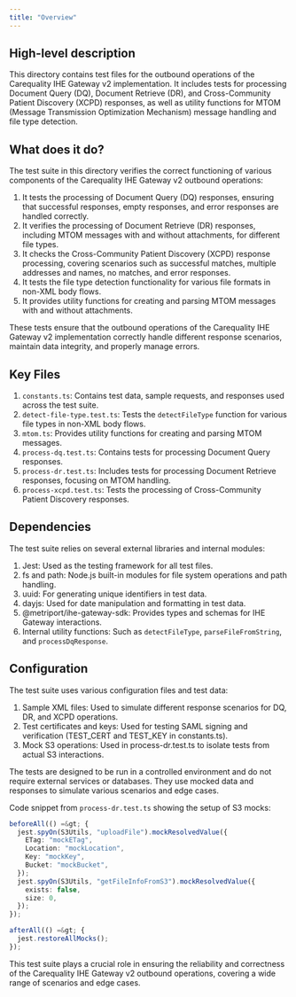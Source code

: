 ```yaml
---
title: "Overview"
---
```


## High-level description
This directory contains test files for the outbound operations of the Carequality IHE Gateway v2 implementation. It includes tests for processing Document Query (DQ), Document Retrieve (DR), and Cross-Community Patient Discovery (XCPD) responses, as well as utility functions for MTOM (Message Transmission Optimization Mechanism) message handling and file type detection.

## What does it do?
The test suite in this directory verifies the correct functioning of various components of the Carequality IHE Gateway v2 outbound operations:

1. It tests the processing of Document Query (DQ) responses, ensuring that successful responses, empty responses, and error responses are handled correctly.
2. It verifies the processing of Document Retrieve (DR) responses, including MTOM messages with and without attachments, for different file types.
3. It checks the Cross-Community Patient Discovery (XCPD) response processing, covering scenarios such as successful matches, multiple addresses and names, no matches, and error responses.
4. It tests the file type detection functionality for various file formats in non-XML body flows.
5. It provides utility functions for creating and parsing MTOM messages with and without attachments.

These tests ensure that the outbound operations of the Carequality IHE Gateway v2 implementation correctly handle different response scenarios, maintain data integrity, and properly manage errors.

## Key Files
1. `constants.ts`: Contains test data, sample requests, and responses used across the test suite.
2. `detect-file-type.test.ts`: Tests the `detectFileType` function for various file types in non-XML body flows.
3. `mtom.ts`: Provides utility functions for creating and parsing MTOM messages.
4. `process-dq.test.ts`: Contains tests for processing Document Query responses.
5. `process-dr.test.ts`: Includes tests for processing Document Retrieve responses, focusing on MTOM handling.
6. `process-xcpd.test.ts`: Tests the processing of Cross-Community Patient Discovery responses.

## Dependencies
The test suite relies on several external libraries and internal modules:

1. Jest: Used as the testing framework for all test files.
2. fs and path: Node.js built-in modules for file system operations and path handling.
3. uuid: For generating unique identifiers in test data.
4. dayjs: Used for date manipulation and formatting in test data.
5. @metriport/ihe-gateway-sdk: Provides types and schemas for IHE Gateway interactions.
6. Internal utility functions: Such as `detectFileType`, `parseFileFromString`, and `processDqResponse`.

## Configuration
The test suite uses various configuration files and test data:

1. Sample XML files: Used to simulate different response scenarios for DQ, DR, and XCPD operations.
2. Test certificates and keys: Used for testing SAML signing and verification (TEST_CERT and TEST_KEY in constants.ts).
3. Mock S3 operations: Used in process-dr.test.ts to isolate tests from actual S3 interactions.

The tests are designed to be run in a controlled environment and do not require external services or databases. They use mocked data and responses to simulate various scenarios and edge cases.

Code snippet from `process-dr.test.ts` showing the setup of S3 mocks:

```typescript
beforeAll(() =&gt; {
  jest.spyOn(S3Utils, "uploadFile").mockResolvedValue({
    ETag: "mockETag",
    Location: "mockLocation",
    Key: "mockKey",
    Bucket: "mockBucket",
  });
  jest.spyOn(S3Utils, "getFileInfoFromS3").mockResolvedValue({
    exists: false,
    size: 0,
  });
});

afterAll(() =&gt; {
  jest.restoreAllMocks();
});
```

This test suite plays a crucial role in ensuring the reliability and correctness of the Carequality IHE Gateway v2 outbound operations, covering a wide range of scenarios and edge cases.